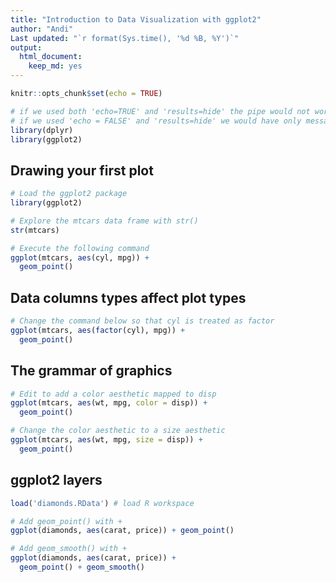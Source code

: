 ```yaml
---
title: "Introduction to Data Visualization with ggplot2"
author: "Andi"
Last updated: "`r format(Sys.time(), '%d %B, %Y')`"
output: 
  html_document: 
    keep_md: yes
---
```


```r
knitr::opts_chunk$set(echo = TRUE)
```

```r
# if we used both 'echo=TRUE' and 'results=hide' the pipe would not work properly
# if we used 'echo = FALSE' and 'results=hide' we would have only messages (i.e. attaching package) If we don't want them we set 'error = FALSE', 'warning = FALSE', and 'message = FALSE'.
library(dplyr)
library(ggplot2)
```

## Drawing your first plot

```r
# Load the ggplot2 package
library(ggplot2)

# Explore the mtcars data frame with str()
str(mtcars)

# Execute the following command
ggplot(mtcars, aes(cyl, mpg)) +
  geom_point()
```

## Data columns types affect plot types

```r
# Change the command below so that cyl is treated as factor
ggplot(mtcars, aes(factor(cyl), mpg)) +
  geom_point()
```

## The grammar of graphics

```r
# Edit to add a color aesthetic mapped to disp
ggplot(mtcars, aes(wt, mpg, color = disp)) +
  geom_point()

# Change the color aesthetic to a size aesthetic
ggplot(mtcars, aes(wt, mpg, size = disp)) +
  geom_point()
```

## ggplot2 layers

```r
load('diamonds.RData') # load R workspace

# Add geom_point() with +
ggplot(diamonds, aes(carat, price)) + geom_point()

# Add geom_smooth() with +
ggplot(diamonds, aes(carat, price)) +
  geom_point() + geom_smooth()
```

